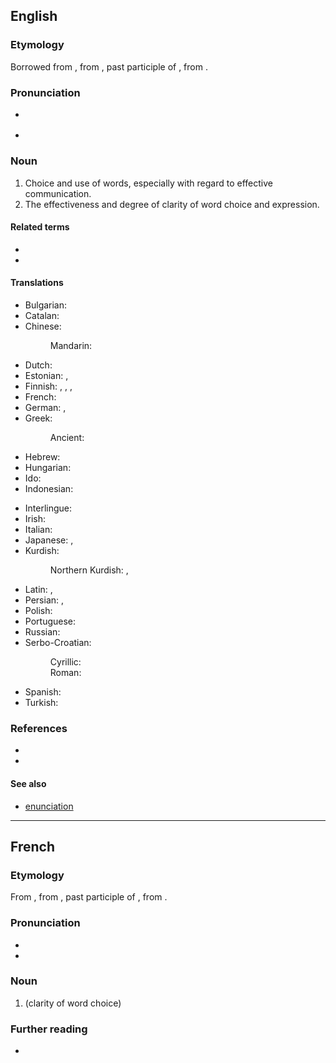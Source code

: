 ==English==

===Etymology===
{{root|en|ine-pro|*deyḱ-}}
Borrowed from {{bor|en|la|dictio|dictiō, dictiōnis}}, from {{m|la|dictus}}, past participle of {{m|la|dicere||to speak}}, from {{der|en|ine-pro|*deyḱ-||to show, point out}}.

===Pronunciation===
* {{a|UK}} {{IPA|en|/ˈdɪkʃən/}}
* {{audio|en|en-us-diction.ogg|Audio (US)}}
*: {{rhymes|en|ɪkʃən}}

===Noun===
{{en-noun|~}}

# Choice and use of words, especially with regard to effective communication.
# The effectiveness and degree of clarity of word choice and expression.
#: {{ux|en|His poor '''diction''' meant that most of the audience didn't really understand the key points of the presentation.}}

====Related terms====
* {{l|en|dictate}}
* {{l|en|dictionary}}

====Translations====
{{trans-top|clarity of word choice}}
* Bulgarian: {{t+|bg|ди́кция|f}}
* Catalan: {{t|ca|dicció|f}}
* Chinese:
*: Mandarin: {{t+|cmn|吐字|tr=tǔzì|sc=Hani}}
* Dutch: {{t+|nl|dictie|f}}
* Estonian: {{t|et|väljendusviis}}, {{t|et|sõnastus}}
* Finnish: {{t|fi|sananvalinta}}, {{t|fi|lausuntatapa}}, {{t|fi|kirjoitustapa}}, {{t+|fi|diktio}}
* French: {{t+|fr|diction|f}}
* German: {{t+|de|Ausdrucksweise|f}}, {{t+|de|Diktion|f}}
* Greek:
*: Ancient: {{t|grc|λέξις|f}}
* Hebrew: {{t|he|דיקציה|f|tr=diqtzia|sc=Hebr}}
* Hungarian: {{t+|hu|előadásmód}}
* Ido: {{t+|io|diciono}}
* Indonesian: {{t+|id|diksi}}
{{trans-mid}}
* Interlingue: {{t|ie|diction}}
* Irish: {{t|ga|briathraíocht|f}}
* Italian: {{t+|it|dizione|f}}
* Japanese: {{t+|ja|言い回し|tr=いいまわし, iimawashi|sc=Jpan}}, {{t|ja|ディクション|tr=dikushon|sc=Jpan}}
* Kurdish:
*: Northern Kurdish: {{t+|kmr|gotin|f}}, {{t+|kmr|derbirîn}}
* Latin: {{t|la|dictio}}, {{t|la|eloquium}}
* Persian: {{t|fa|گویه|tr=guye|sc=fa-Arab}}, {{t+|fa|بیان|tr=bayân|sc=fa-Arab}}
* Polish: {{t+|pl|dykcja|f}}
* Portuguese: {{t+|pt|dicção|f}}
* Russian: {{t+|ru|ди́кция|f}}
* Serbo-Croatian:
*: Cyrillic: {{t|sh|дѝкција|f}}
*: Roman: {{t+|sh|dìkcija|f}}
* Spanish: {{t+|es|dicción|f}}
* Turkish: {{t|tr|söyleyim}}
{{trans-bottom}}

===References===
* {{R:OneLook}}
* {{R:Century 1911}}

====See also====
*[[enunciation]]

----

==French==
{{wp|lang=fr}}

===Etymology===
{{root|fr|ine-pro|*deyḱ-}}
From {{inh|fr|la|dictio|dictiō, dictiōnis}}, from {{m|la|dictus}}, past participle of {{m|la|dicere||to speak}}, from {{inh|fr|ine-pro|*deyḱ-||to show, point out}}.

===Pronunciation===
* {{fr-IPA}}
* {{audio|fr|LL-Q150 (fra)-WikiLucas00-diction.wav|Audio}}

===Noun===
{{fr-noun|f}}

# {{l|en|diction}} (clarity of word choice)

===Further reading===
* {{R:TLFi}}

{{c|fr|Phonetics}}